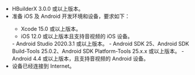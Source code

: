 - HBuilderX 3.0.0 或以上版本。
- 准备 iOS 及 Android 开发环境和设备，要求如下：
  <Tabs>
  <Tab title="iOS">
    - Xcode 15.0 或以上版本。
    - iOS 12.0 或以上版本且支持音视频的 iOS 设备。  
  </Tab>
  <Tab title="Android">
    - Android Studio 2020.3.1 或以上版本。
    - Android SDK 25、Android SDK Build-Tools 25.0.2、Android SDK Platform-Tools 25.x.x 或以上版本。
    - Android 4.4 或以上版本，且支持音视频的 Android 设备。
  </Tab>
  </Tabs>
- 设备已经连接到 Internet。
